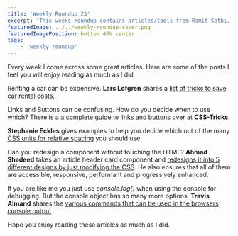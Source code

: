 ```yaml
---
title: 'Weekly Roundup 23'
excerpt: 'This weeks roundup contains articles/tools from Ramit Sethi, CSS-Tricks, Stephanie Eckles, Ahmad Shadeed and Travis Almand'
featuredImage: ../../weekly-roundup-cover.png
featuredImagePosition: bottom 40% center
tags:
    - 'weekly roundup'
---
```


Every week I come across some great articles. Here are some of the posts I feel you will enjoy reading as much as I did.

Renting a car can be expensive. **Lars Lofgren** shares a [list of tricks to save car rental costs](https://www.iwillteachyoutoberich.com/blog/how-to-find-cheap-car-rental/).

Links and Buttons can be confusing. How do you decide when to use which? There is a [a complete guide to links and buttons](https://css-tricks.com/a-complete-guide-to-links-and-buttons/) over at **CSS-Tricks**.

**Stephanie Eckles** gives examples to help you decide which out of the many [CSS units for relative spacing](https://dev.to/5t3ph/guide-to-css-units-for-relational-spacing-1mj5) you should use.

Can you redesign a component without touching the HTML? **Ahmad Shadeed** takes an article header card component and [redesigns it into 5 different designs by just modifying the CSS](https://ishadeed.com/article/same-html-different-css/). He also ensures that all of them are accessible, responsive, performant and progressively enhanced.

If you are like me you just use _console.log()_ when using the console for debugging. But the console object has so many more options. **Travis Almand** shares the [various commands that can be used in the browsers console output](https://css-tricks.com/a-guide-to-console-commands/)

Hope you enjoy reading these articles as much as I did.
